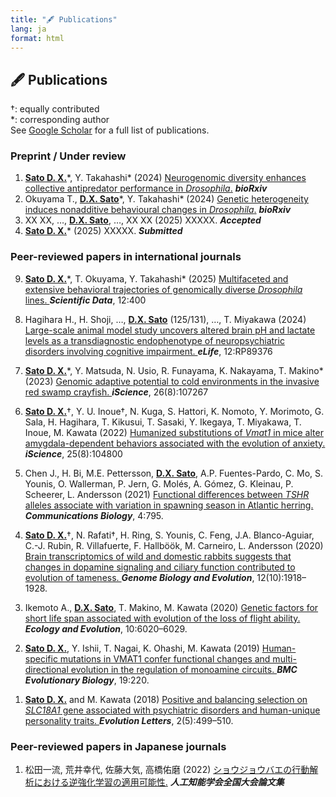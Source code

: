 ```yaml
---
title: "🖋️ Publications"
lang: ja
format: html
---
```


## 🖋️ Publications

\†: equally contributed<br>
\*: corresponding author<br>
See <a href="https://scholar.google.co.jp/citations?user=tVVWGBMAAAAJ&hl=ja" target="_blank">Google Scholar</a> for a full list of publications.

### Preprint / Under review
1. <u>**Sato D. X.**</u>\*, Y. Takahashi\* (2024) <a href="https://www.biorxiv.org/content/10.1101/2024.03.14.584951v1" target="_blank">Neurogenomic diversity enhances collective antipredator performance in _Drosophila_.</a> ***bioRxiv***
1. Okuyama T., <u>**D.X. Sato**</u>\*, Y. Takahashi\* (2024) <a href="https://www.biorxiv.org/content/10.1101/2024.08.19.608728v1" target="_blank">Genetic heterogeneity induces nonadditive behavioural changes in _Drosophila_.</a> ***bioRxiv***
1. XX XX, ..., <u>**D.X. Sato**</u>, ..., XX XX (2025) XXXXX. ***Accepted***
1. <u>**Sato D. X.**</u>\* (2025) XXXXX. ***Submitted***

### Peer-reviewed papers in international journals
<div class="pub-entry">
<div class="pub-text">
9. <u>**Sato D. X.**</u>\*, T. Okuyama, Y. Takahashi\* (2025)
<a href="https://www.nature.com/articles/s41597-025-04724-3" target="_blank">
Multifaceted and extensive behavioral trajectories of genomically diverse _Drosophila_ lines.
</a> ***Scientific Data***, 12:400
</div>
<div class="pub-badge">
<div class="altmetric-embed" data-doi="10.1038/s41597-025-04724-3" data-badge-type="donut"></div>
</div>
</div>

<div class="pub-entry">
<div class="pub-text">
8. Hagihara H., H. Shoji, ..., <u>**D.X. Sato**</u> (125/131), ..., T. Miyakawa (2024)
<a href="https://elifesciences.org/articles/89376" target="_blank">
Large-scale animal model study uncovers altered brain pH and lactate levels as a transdiagnostic endophenotype of neuropsychiatric disorders involving cognitive impairment.
</a> ***eLife***, 12:RP89376
</div>
<div class="pub-badge">
<div class="altmetric-embed" data-doi="10.7554/eLife.89376.3" data-badge-type="donut"></div>
</div>
</div>

<div class="pub-entry">
<div class="pub-text">
7. <u>**Sato D. X.**</u>\*, Y. Matsuda, N. Usio, R. Funayama, K. Nakayama, T. Makino* (2023)
<a href="https://doi.org/10.1016/j.isci.2023.107267" target="_blank">
Genomic adaptive potential to cold environments in the invasive red swamp crayfish.
</a> ***iScience***, 26(8):107267
</div>
<div class="pub-badge">
<div class="altmetric-embed" data-doi="10.1016/j.isci.2023.107267" data-badge-type="donut"></div>
</div>
</div>

<div class="pub-entry">
<div class="pub-text">
6. <u>**Sato D. X.**</u>\†, Y. U. Inoue\†, N. Kuga, S. Hattori, K. Nomoto, Y. Morimoto, G. Sala, H. Hagihara, T. Kikusui, T. Sasaki, Y. Ikegaya, T. Miyakawa, T. Inoue, M. Kawata (2022)
<a href="https://doi.org/10.1016/j.isci.2022.104800" target="_blank">
Humanized substitutions of _Vmat1_ in mice alter amygdala-dependent behaviors associated with the evolution of anxiety.
</a> ***iScience***, 25(8):104800
</div>
<div class="pub-badge">
<div class="altmetric-embed" data-doi="10.1016/j.isci.2022.104800" data-badge-type="donut"></div>
</div>
</div>

<div class="pub-entry">
<div class="pub-text">
5. Chen J., H. Bi, M.E. Pettersson, <u>**D.X. Sato**</u>, A.P. Fuentes-Pardo, C. Mo, S. Younis, O. Wallerman, P. Jern, G. Molés, A. Gómez, G. Kleinau, P. Scheerer, L. Andersson (2021)
<a href="https://www.nature.com/articles/s42003-021-02307-7" target="_blank">
Functional differences between _TSHR_ alleles associate with variation in spawning season in Atlantic herring.
</a> ***Communications Biology***, 4:795.
</div>
<div class="pub-badge">
<div class="altmetric-embed" data-doi="10.1038/s42003-021-02307-7" data-badge-type="donut"></div>
</div>
</div>

<div class="pub-entry">
<div class="pub-text">
4. <u>**Sato D. X.**</u>\†, N. Rafati\†, H. Ring, S. Younis, C. Feng, J.A. Blanco-Aguiar, C.-J. Rubin, R. Villafuerte, F. Hallböök, M. Carneiro, L. Andersson (2020)
<a href="https://academic.oup.com/gbe/advance-article/doi/10.1093/gbe/evaa158/5896528" target="_blank">
Brain transcriptomics of wild and domestic rabbits suggests that changes in dopamine signaling and ciliary function contributed to evolution of tameness.
</a> ***Genome Biology and Evolution***, 12(10):1918–1928.
</div>
<div class="pub-badge">
<div class="altmetric-embed" data-doi="10.1093/gbe/evaa158" data-badge-type="donut"></div>
</div>
</div>

<div class="pub-entry">
<div class="pub-text">
3. Ikemoto A., <u>**D.X. Sato**</u>, T. Makino, M. Kawata (2020)
<a href="https://onlinelibrary.wiley.com/doi/10.1002/ece3.6342" target="_blank">
Genetic factors for short life span associated with evolution of the loss of flight ability.
</a> ***Ecology and Evolution***, 10:6020–6029.
</div>
<div class="pub-badge">
<div class="altmetric-embed" data-doi="10.1002/ece3.6342" data-badge-type="donut"></div>
</div>
</div>

<div class="pub-entry">
<div class="pub-text">
2. <u>**Sato D. X.**</u>, Y. Ishii, T. Nagai, K. Ohashi, M. Kawata (2019)
<a href="https://bmcevolbiol.biomedcentral.com/articles/10.1186/s12862-019-1543-8" target="_blank">
Human-specific mutations in VMAT1 confer functional changes and multi-directional evolution in the regulation of monoamine circuits.
</a> ***BMC Evolutionary Biology***, 19:220.
</div>
<div class="pub-badge">
<div class="altmetric-embed" data-doi="10.1186/s12862-019-1543-8" data-badge-type="donut"></div>
</div>
</div>

<div class="pub-entry">
<div class="pub-text">
1. <u>**Sato D. X.**</u> and M. Kawata (2018)
<a href="https://onlinelibrary.wiley.com/doi/full/10.1002/evl3.81" target="_blank">
Positive and balancing selection on _SLC18A1_ gene associated with psychiatric disorders and human-unique personality traits.
</a> ***Evolution Letters***, 2(5):499–510.
</div>
<div class="pub-badge">
<div class="altmetric-embed" data-doi="10.1002/evl3.81" data-badge-type="donut"></div>
</div>
</div>

### Peer-reviewed papers in Japanese journals
1. 松田一流, 荒井幸代, 佐藤大気, 高橋佑磨 (2022) <a href="https://www.jstage.jst.go.jp/article/pjsai/JSAI2022/0/JSAI2022_4L3GS1001/_article/-char/ja/" target="_blank">ショウジョウバエの行動解析における逆強化学習の適用可能性.</a> ***人工知能学会全国大会論文集***<br>

<script async src="https://d1bxh8uas1mnw7.cloudfront.net/assets/embed.js"></script>
